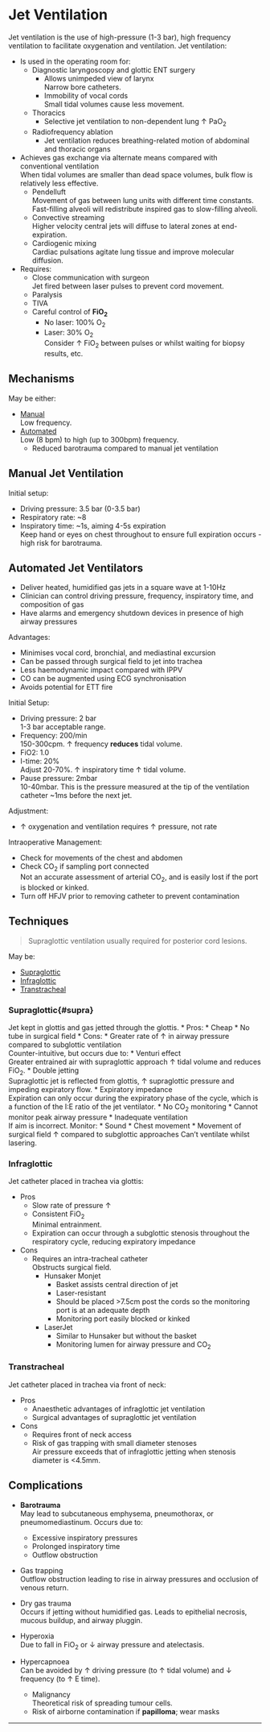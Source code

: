 # Jet Ventilation


Jet ventilation is the use of high-pressure (1-3 bar), high frequency ventilation to facilitate oxygenation and ventilation. Jet ventilation:

* Is used in the operating room for:
	* Diagnostic laryngoscopy and glottic ENT surgery
		* Allows unimpeded view of larynx\
		Narrow bore catheters.
		* Immobility of vocal cords\
		Small tidal volumes cause less movement.
	* Thoracics
		* Selective jet ventilation to non-dependent lung ↑ PaO~2~
	* Radiofrequency ablation
		* Jet ventilation reduces breathing-related motion of abdominal and thoracic organs
* Achieves gas exchange via alternate means compared with conventional ventilation\
When tidal volumes are smaller than dead space volumes, bulk flow is relatively less effective.
	* Pendelluft\
	Movement of gas between lung units with different time constants. Fast-filling alveoli will redistribute inspired gas to slow-filling alveoli.
	* Convective streaming\
	Higher velocity central jets will diffuse to lateral zones at end-expiration.
	* Cardiogenic mixing\
	Cardiac pulsations agitate lung tissue and improve molecular diffusion.
* Requires:
	* Close communication with surgeon\
	Jet fired between laser pulses to prevent cord movement.
	* Paralysis
	* TIVA
	* Careful control of **FiO~2~**\
		* No laser: 100% O~2~
		* Laser: 30% O~2~\
		Consider ↑ FiO~2~ between pulses or whilst waiting for biopsy results, etc.



## Mechanisms

May be either:

* [Manual](man)\
Low frequency.
* [Automated](auto)\
Low (8 bpm) to high (up to 300bpm) frequency.\
	* Reduced barotrauma compared to manual jet ventilation


## Manual Jet Ventilation{#man}

Initial setup:

* Driving pressure: 3.5 bar (0-3.5 bar)
* Respiratory rate: ~8
* Inspiratory time: ~1s, aiming 4-5s expiration\
Keep hand or eyes on chest throughout to ensure full expiration occurs - high risk for barotrauma.


## Automated Jet Ventilators{#auto}

* Deliver heated, humidified gas jets in a square wave at 1-10Hz
* Clinician can control driving pressure, frequency, inspiratory time, and composition of gas
* Have alarms and emergency shutdown devices in presence of high airway pressures


Advantages:

* Minimises vocal cord, bronchial, and mediastinal excursion
* Can be passed through surgical field to jet into trachea
* Less haemodynamic impact compared with IPPV
* CO can be augmented using ECG synchronisation
* Avoids potential for ETT fire


Initial Setup:

* Driving pressure: 2 bar\
1-3 bar acceptable range.
* Frequency: 200/min\
150-300cpm. ↑ frequency **reduces** tidal volume.
* FiO2: 1.0
* I-time: 20%\
Adjust 20-70%. ↑ inspiratory time ↑ tidal volume.
* Pause pressure: 2mbar\
10-40mbar. This is the pressure measured at the tip of the ventilation catheter ~1ms before the next jet.


Adjustment:

* ↑ oxygenation and ventilation requires ↑ pressure, not rate


Intraoperative Management:

* Check for movements of the chest and abdomen
* Check CO~2~ if sampling port connected\
Not an accurate assessment of arterial CO~2~, and is easily lost if the port is blocked or kinked.
* Turn off HFJV prior to removing catheter to prevent contamination


## Techniques

> Supraglottic ventilation usually required for posterior cord lesions.

May be:

* [Supraglottic](supra)
* [Infraglottic](infra)
* [Transtracheal](trach)


### Supraglottic{#supra}\

Jet kept in glottis and gas jetted through the glottis.
* Pros:
	* Cheap
	* No tube in surgical field
* Cons:
	* Greater rate of ↑ in airway pressure compared to subglottic ventilation\
	Counter-intuitive, but occurs due to:
		* Venturi effect\
		Greater entrained air with supraglottic approach ↑ tidal volume and reduces FiO~2~.
		* Double jetting\
		Supraglottic jet is reflected from glottis, ↑ supraglottic pressure and impeding expiratory flow.
		* Expiratory impedance\
		Expiration can only occur during the expiratory phase of the cycle, which is a function of the I:E ratio of the jet ventilator.
	* No CO~2~ monitoring
	* Cannot monitor peak airway pressure
	* Inadequate ventilation\
	If aim is incorrect. Monitor:
		* Sound
		* Chest movement
	* Movement of surgical field ↑ compared to subglottic approaches 
	Can't ventilate whilst lasering.




### Infraglottic

Jet catheter placed in trachea via glottis:

* Pros
	* Slow rate of pressure ↑
	* Consistent FiO~2~\
	Minimal entrainment.
	* Expiration can occur through a subglottic stenosis throughout the respiratory cycle, reducing expiratory impedance
* Cons
	* Requires an intra-tracheal catheter\
	Obstructs surgical field.
		* Hunsaker Monjet\
			* Basket assists central direction of jet
			* Laser-resistant
			* Should be placed >7.5cm post the cords so the monitoring port is at an adequate depth\
			* Monitoring port easily blocked or kinked
		* LaserJet
			* Similar to Hunsaker but without the basket
			* Monitoring lumen for airway pressure and CO~2~


### Transtracheal

Jet catheter placed in trachea via front of neck:

* Pros
	* Anaesthetic advantages of infraglottic jet ventilation
	* Surgical advantages of supraglottic jet ventilation
* Cons
	* Requires front of neck access
	* Risk of gas trapping with small diameter stenoses\
	Air pressure exceeds that of infraglottic jetting when stenosis diameter is <4.5mm.

## Complications

* **Barotrauma**\
May lead to subcutaneous emphysema, pneumothorax, or pneumomediastinum. Occurs due to:
	* Excessive inspiratory pressures
	* Prolonged inspiratory time
	* Outflow obstruction
* Gas trapping\
Outflow obstruction leading to rise in airway pressures and occlusion of venous return.
* Dry gas trauma\
Occurs if jetting without humidified gas. Leads to epithelial necrosis, mucous buildup, and airway pluggin.
* Hyperoxia\
Due to fall in FiO~2~ or ↓ airway pressure and atelectasis.
* Hypercapnoea\
Can be avoided by ↑ driving pressure (to ↑ tidal volume) and ↓ frequency (to ↑ E time).


	* Malignancy\
	Theoretical risk of spreading tumour cells.
	* Risk of airborne contamination if **papilloma**; wear masks



---